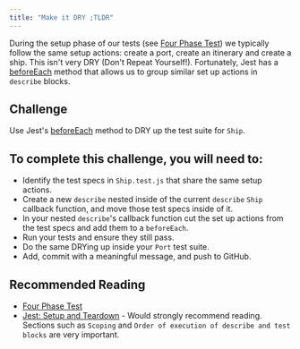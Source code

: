 ```yaml
---
title: "Make it DRY ;TLDR"
---
```


During the setup phase of our tests (see [Four Phase Test](https://robots.thoughtbot.com/four-phase-test)) we typically follow the same setup actions: create a port, create an itinerary and create a ship. This isn't very DRY (Don't Repeat Yourself!). Fortunately, Jest has a [beforeEach](https://facebook.github.io/jest/docs/en/setup-teardown.html) method that allows us to group similar set up actions in `describe` blocks.

## Challenge

Use Jest's [beforeEach](https://facebook.github.io/jest/docs/en/setup-teardown.html) method to DRY up the test suite for `Ship`.

## To complete this challenge, you will need to:

- Identify the test specs in `Ship.test.js` that share the same setup actions. 
- Create a new `describe` nested inside of the current `describe` `Ship` callback function, and move those test specs inside of it.
- In your nested `describe`'s callback function cut the set up actions from the test specs and add them to a `beforeEach`. 
- Run your tests and ensure they still pass.
- Do the same DRYing up inside your `Port` test suite.
- Add, commit with a meaningful message, and push to GitHub.

## Recommended Reading

- [Four Phase Test](https://robots.thoughtbot.com/four-phase-test)
- [Jest: Setup and Teardown](https://facebook.github.io/jest/docs/en/setup-teardown.html) - Would strongly recommend reading. Sections such as `Scoping` and `Order of execution of describe and test blocks` are very important.